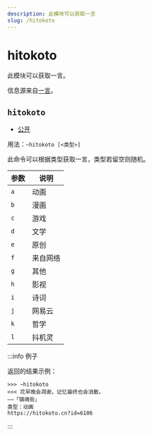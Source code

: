 ```yaml
---
description: 此模块可以获取一言
slug: /hitokoto
---
```


# hitokoto

此模块可以获取一言。

信息源来自[一言](https://hitokoto.cn/)。

## `hitokoto`

- [公开](permissions)

用法：`~hitokoto [<类型>]`

此命令可以根据类型获取一言，类型若留空则随机。

| 参数 | 说明     |
| ---- | -------- |
| `a`  | 动画     |
| `b`  | 漫画     |
| `c`  | 游戏     |
| `d`  | 文学     |
| `e`  | 原创     |
| `f`  | 来自网络 |
| `g`  | 其他     |
| `h`  | 影视     |
| `i`  | 诗词     |
| `j`  | 网易云   |
| `k`  | 哲学     |
| `l`  | 抖机灵   |

:::info 例子

返回的结果示例：

```
>>> ~hitokoto
<<< 花早晚会凋谢，记忆最终也会消散。
——「镇魂街」
类型：动画
https://hitokoto.cn?id=6106
```

:::
